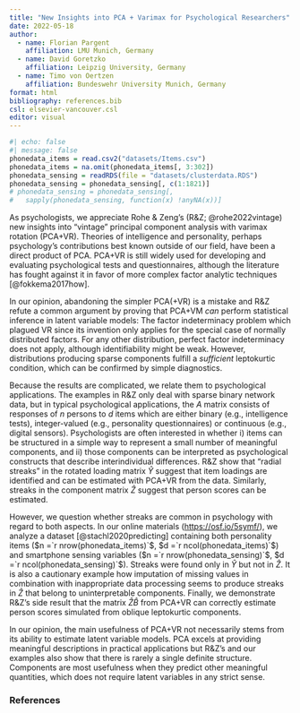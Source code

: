 ```yaml
---
title: "New Insights into PCA + Varimax for Psychological Researchers"
date: 2022-05-18
author:
  - name: Florian Pargent
    affiliation: LMU Munich, Germany
  - name: David Goretzko
    affiliation: Leipzig University, Germany
  - name: Timo von Oertzen
    affiliation: Bundeswehr University Munich, Germany
format: html
bibliography: references.bib
csl: elsevier-vancouver.csl
editor: visual
---
```


```r
#| echo: false
#| message: false
phonedata_items = read.csv2("datasets/Items.csv")
phonedata_items = na.omit(phonedata_items[, 3:302])
phonedata_sensing = readRDS(file = "datasets/clusterdata.RDS")
phonedata_sensing = phonedata_sensing[, c(1:1821)]
# phonedata_sensing = phonedata_sensing[, 
#   sapply(phonedata_sensing, function(x) !anyNA(x))]
```

As psychologists, we appreciate Rohe & Zeng's (R&Z; @rohe2022vintage) new insights into “vintage” principal component analysis with varimax rotation (PCA+VR).
Theories of intelligence and personality, perhaps psychology's contributions best known outside of our field, have been a direct product of PCA.
PCA+VR is still widely used for developing and evaluating psychological tests and questionnaires, although the literature has fought against it in favor of more complex factor analytic techniques [@fokkema2017how].

In our opinion, abandoning the simpler PCA(+VR) is a mistake and R&Z refute a common argument by proving that PCA+VM *can* perform statistical inference in latent variable models:
The factor indeterminacy problem which plagued VR since its invention only applies for the special case of normally distributed factors.
For any other distribution, perfect factor indeterminacy does not apply, although identifiability might be weak.
However, distributions producing sparse components fulfill a *sufficient* leptokurtic condition, which can be confirmed by simple diagnostics.

Because the results are complicated, we relate them to psychological applications.
The examples in R&Z only deal with sparse binary network data, but in typical psychological applications, the $A$ matrix consists of responses of $n$ persons to $d$ items which are either binary (e.g., intelligence tests), integer-valued (e.g., personality questionnaires) or continuous (e.g., digital sensors).
Psychologists are often interested in whether i) items can be structured in a simple way to represent a small number of meaningful components, and ii) those components can be interpreted as psychological constructs that describe interindividual differences.
R&Z show that "radial streaks" in the rotated loading matrix $\hat{Y}$ suggest that item loadings are identified and can be estimated with PCA+VR from the data.
Similarly, streaks in the component matrix $\hat{Z}$ suggest that person scores can be estimated.

However, we question whether streaks are common in psychology with regard to both aspects.
<!-- Test and questionnaire items are traditionally designed to measure only a single component, so "simple structure" reflected by streaks in $\hat{Y}$ might be expected. -->
<!-- Psychological constructs are often conceptualized as roughly normally distributed, so streaks in $\hat{Z}$ seem more questionable. -->
In our online materials (<https://osf.io/5symf/>), we analyze a dataset [@stachl2020predicting] containing both personality items ($n =`r nrow(phonedata_items)`$, $d =`r ncol(phonedata_items)`$) and smartphone sensing variables ($n =`r nrow(phonedata_sensing)`$, $d =`r ncol(phonedata_sensing)`$).
Streaks were found only in $\hat{Y}$ but not in $\hat{Z}$.
It is also a cautionary example how imputation of missing values in combination with inappropriate data processing seems to produce streaks in $\hat{Z}$ that belong to uninterpretable components.
<!-- Degree normalization as discussed in R&Q is not suitable for many psychological datasets and other procedures like z-standardization are often required to detect meaningful factors. -->
Finally, we demonstrate R&Z's side result that the matrix $\hat{Z}\hat{B}$ from PCA+VR can correctly estimate person scores simulated from oblique leptokurtic components.
<!-- Finally, we demonstrate R&Z's surprising side result that PCA+VR can sometimes correctly estimate correlated person scores. -->

<!-- Although R&Z proof that latent variable models sometimes could be estimated by PCA+VR, the method not necessarily has its main use in this way. -->
In our opinion, the main usefulness of PCA+VR not necessarily stems from its ability to estimate latent variable models.
PCA excels at providing meaningful descriptions in practical applications but R&Z's and our examples also show that there is rarely a single definite structure.
<!-- We think that components' main usefulness stems from their ability to predict or explain other meaningful quantities, which does not require any latent variables in a strict sense. -->
Components are most usefulness when they predict other meaningful quantities, which does not require latent variables in any strict sense.

### References

::: {#refs}
:::
